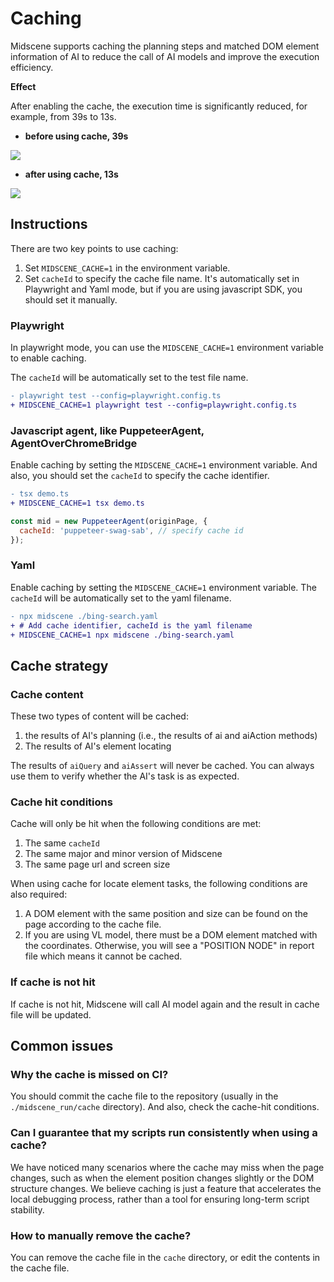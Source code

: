 # Caching

Midscene supports caching the planning steps and matched DOM element information of AI to reduce the call of AI models and improve the execution efficiency.

**Effect**

After enabling the cache, the execution time is significantly reduced, for example, from 39s to 13s.

* **before using cache, 39s**

![](/cache/no-cache-time.png)

* **after using cache, 13s**

![](/cache/use-cache-time.png)

## Instructions

There are two key points to use caching:

1. Set `MIDSCENE_CACHE=1` in the environment variable.
2. Set `cacheId` to specify the cache file name. It's automatically set in Playwright and Yaml mode, but if you are using javascript SDK, you should set it manually.

### Playwright

In playwright mode, you can use the `MIDSCENE_CACHE=1` environment variable to enable caching.

The `cacheId` will be automatically set to the test file name.

```diff
- playwright test --config=playwright.config.ts
+ MIDSCENE_CACHE=1 playwright test --config=playwright.config.ts
```

### Javascript agent, like PuppeteerAgent, AgentOverChromeBridge

Enable caching by setting the `MIDSCENE_CACHE=1` environment variable.
And also, you should set the `cacheId` to specify the cache identifier.

```diff
- tsx demo.ts 
+ MIDSCENE_CACHE=1 tsx demo.ts
```

```javascript
const mid = new PuppeteerAgent(originPage, {
  cacheId: 'puppeteer-swag-sab', // specify cache id
});
```

### Yaml

Enable caching by setting the `MIDSCENE_CACHE=1` environment variable.
The `cacheId` will be automatically set to the yaml filename.

```diff
- npx midscene ./bing-search.yaml
+ # Add cache identifier, cacheId is the yaml filename
+ MIDSCENE_CACHE=1 npx midscene ./bing-search.yaml
```

## Cache strategy

### Cache content

These two types of content will be cached:

1. the results of AI's planning (i.e., the results of ai and aiAction methods)
2. The results of AI's element locating

The results of `aiQuery` and `aiAssert` will never be cached. You can always use them to verify whether the AI's task is as expected.

### Cache hit conditions

Cache will only be hit when the following conditions are met:
1. The same `cacheId`
2. The same major and minor version of Midscene
3. The same page url and screen size

When using cache for locate element tasks, the following conditions are also required:
1. A DOM element with the same position and size can be found on the page according to the cache file.
2. If you are using VL model, there must be a DOM element matched with the coordinates. Otherwise, you will see a "POSITION NODE" in report file which means it cannot be cached.

### If cache is not hit

If cache is not hit, Midscene will call AI model again and the result in cache file will be updated.

## Common issues

### Why the cache is missed on CI?

You should commit the cache file to the repository (usually in the `./midscene_run/cache` directory). And also, check the cache-hit conditions.

### Can I guarantee that my scripts run consistently when using a cache?

We have noticed many scenarios where the cache may miss when the page changes, such as when the element position changes slightly or the DOM structure changes. We believe caching is just a feature that accelerates the local debugging process, rather than a tool for ensuring long-term script stability.

### How to manually remove the cache?

You can remove the cache file in the `cache` directory, or edit the contents in the cache file.
